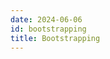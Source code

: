 ```yaml
---
date: 2024-06-06
id: bootstrapping
title: Bootstrapping
---
```


<DocCardContainer>

<DocCard
    title="📄️ Creating Pub/Sub Topic"
    description="Overview"
    href="/docs/gcp-monitoring/bootstrapping/pubsub-topic-creation/"
/>

<DocCard
    title="📄️ Log Router Setup"
    description="Overview"
    href="/docs/gcp-monitoring/bootstrapping/log-router-setup"
/>

<DocCard
    title="📄️ Creating Compute Engine"
    description="This guide provides a detailed walkthrough on how to set up Compute Engine instance."
    href="/docs/gcp-monitoring/bootstrapping/gce-creation/"
/>

<DocCard
    title="📄️ Creating Cloud SQL"
    description="This guide provides a detailed walkthrough on how to set up Cloud SQL instance."
    href="/docs/gcp-monitoring/bootstrapping/cloud-sql-creation/"
/>

</DocCardContainer>
